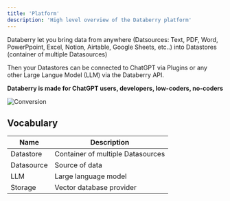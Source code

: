 ```yaml
---
title: 'Platform'
description: 'High level overview of the Databerry platform'
---
```


Databerry let you bring data from anywhere (Datsources: Text, PDF, Word, PowerPpoint, Excel, Notion, Airtable, Google Sheets, etc..) into Datastores (container of multiple Datasources)

Then your Datastores can be connected to ChatGPT via Plugins or any other Large Langue Model (LLM) via the Databerry API.

**Databerry is made for ChatGPT users, developers, low-coders, no-coders**

![Conversion](/images/databerry-overview.png)

## Vocabulary

| Name       | Description                       |
| ---------- | --------------------------------- |
| Datastore  | Container of multiple Datasources |
| Datasource | Source of data                    |
| LLM        | Large language model              |
| Storage    | Vector database provider          |
